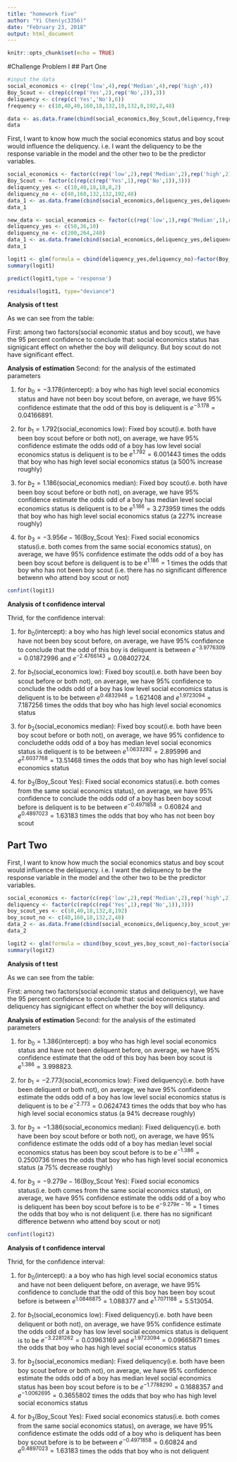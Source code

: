 ```yaml
---
title: "homework five"
author: "Yi Chen(yc3356)"
date: "February 23, 2018"
output: html_document
---
```


```r
knitr::opts_chunk$set(echo = TRUE)
```

#Challenge Problem I
## Part One

```r
#input the data
social_economics <- c(rep('low',4),rep('Median',4),rep('high',4))
Boy_Scout <- c(rep(c(rep('Yes',2),rep('No',2)),3))
deliquency <- c(rep(c('Yes','No'),6))
frequency <- c(10,40,40,160,18,132,18,132,8,192,2,48)

data <- as.data.frame(cbind(social_economics,Boy_Scout,deliquency,frequency))
data
```

First, I want to know how much the social economics status and boy scout would influence the deliquency. i.e. I want the deliquency to be the response variable in the model and the other two to be the predictor variables.
```r
social_economics <- factor(c(rep('low',2),rep('Median',2),rep('high',2)))
Boy_Scout <- factor(c(rep(c(rep('Yes',1),rep('No',1)),3)))
deliquency_yes <- c(10,40,18,18,8,2)
deliquency_no <- c(40,160,132,132,192,48)
data_1 <- as.data.frame(cbind(social_economics,deliquency_yes,deliquency_no))
data_1
```

```r
new_data <- social_economics <- factor(c(rep('low',1),rep('Median',1),rep('high',1)))
deliquency_yes <- c(50,36,10)
deliquency_no <- c(200,264,240)
data_1 <- as.data.frame(cbind(social_economics,deliquency_yes,deliquency_no))
data_1
```


```r
logit1 <- glm(formula = cbind(deliquency_yes,deliquency_no)~factor(Boy_Scout)+factor(social_economics),family = binomial)
summary(logit1)
```

```r
predict(logit1,type = 'response')
```

```r
residuals(logit1, type="deviance")
```


**Analysis of t test**

As we can see from the table:

First: among two factors(social economic status and boy scout), we have the 95 percent confidence to conclude that: social economics status has signigicant effect on whether the boy will deliquncy. But boy scout do not have significant effect. 

**Analysis of estimation**
Second: for the analysis of the estimated parameters

1. for $b_0=-3.178$(intercept): a boy who has high level social economics status and have not been boy scout before, on average, we have 95% confidence estimate that the odd of this boy is deliquent is $e^{-3.178}=0.04166891$.

2. for $b_1=1.792$(social_economics low): Fixed boy scout(i.e. both have been boy scout before or both not), on average, we have 95% confidence estimate the odds odd of a boy has low level social economics status is deliquent is to be $e^{1.792}=6.001443$ times the odds that  boy who has high level social economics status (a 500% increase roughly)

3. for $b_2=1.186$(social_economics median): Fixed boy scout(i.e. both have been boy scout before or both not), on average, we have 95% confidence estimate the odds odd of a boy has median level social economics status  is deliquent is to be $e^{1.186}=3.273959$ times the odds that boy who has high level social economics status (a 227% increase roughly)

4. for $b_3=-3.956e-16$(Boy_Scout Yes): Fixed social economics status(i.e. both comes from the same social economics status), on average, we have 95% confidence estimate the odds odd of a boy has been boy scout before is deliquent is to be $e^{1.186}=1$ times the odds that boy who has not been boy scout (i.e. there has no significant difference betwenn who attend boy scout or not)

```r
confint(logit1)
```

**Analysis of t confidence interval**

Thrid, for the confidence interval:

1. for $b_0$(intercept): a boy who has high level social economics status and have not been boy scout before, on average, we have 95% confidence to conclude that the odd of this boy is deliquent is between $e^{-3.9776309}=0.01872996$ and $e^{-2.4766143}=0.08402724$.

2. for $b_1$(social_economics low): Fixed boy scout(i.e. both have been boy scout before or both not), on average, we have 95% confidence to conclude the odds odd of a boy has low level social economics status is deliquent is to be between $e^{0.4832948}=1.621408$ and $e^{1.9723094}=7.187256$ times the odds that  boy who has high level social economics status

3. for $b_2$(social_economics median): Fixed boy scout(i.e. both have been boy scout before or both not), on average, we have 95% confidence to concludethe odds odd of a boy has median level social economics status  is deliquent is to be between $e^{1.0633292}=2.895996$ and $e^{2.6037768}=13.51468$ times the odds that boy who has high level social economics status

4. for $b_3$(Boy_Scout Yes): Fixed social economics status(i.e. both comes from the same social economics status), on average, we have 95% confidence to conclude the odds odd of a boy has been boy scout before is deliquent is to be between $e^{-0.4971858}=0.60824$ and $e^{0.4897023}=1.63183$ times the odds that boy who has not been boy scout

## Part Two
First, I want to know how much the social economics status and boy scout would influence the deliquency. i.e. I want the deliquency to be the response variable in the model and the other two to be the predictor variables.
```r
social_economics <- factor(c(rep('low',2),rep('Median',2),rep('high',2)))
deliquency <- factor(c(rep(c(rep('Yes',1),rep('No',1)),3)))
boy_scout_yes <- c(10,40,18,132,8,192)
boy_scout_no <- c(40,160,18,132,2,48)
data_2 <- as.data.frame(cbind(social_economics,deliquency,boy_scout_yes,boy_scout_no))
data_2
```

```r
logit2 <- glm(formula = cbind(boy_scout_yes,boy_scout_no)~factor(social_economics)+factor(deliquency),family = binomial)
summary(logit2)
```

**Analysis of t test**

As we can see from the table:

First: among two factors(social economic status and deliquency), we have the 95 percent confidence to conclude that: social economics status and deliquency has signigicant effect on whether the boy will deliquncy.

**Analysis of estimation**
Second: for the analysis of the estimated parameters

1. for $b_0=1.386$(intercept): a boy who has high level social economics status and have not been deliquent before, on average, we have 95% confidence estimate that the odd of this boy has been boy scout is $e^{1.386}=3.998823$.

2. for $b_1=-2.773$(social_economics low): Fixed deliquency(i.e. both have been deliquent or both not), on average, we have 95% confidence estimate the odds odd of a boy has low level social economics status is deliquent is to be $e^{-2.773}=0.0624743$ times the odds that  boy who has high level social economics status (a 94% decrease roughly)

3. for $b_2=-1.386$(social_economics median): Fixed deliquency(i.e. both have been boy scout before or both not), on average, we have 95% confidence estimate the odds odd of a boy has median level social economics status has been boy scout before is to be $e^{-1.386}=0.2500736$ times the odds that boy who has high level social economics status (a 75% decrease roughly)

4. for $b_3=-9.279e-16$(Boy_Scout Yes): Fixed social economics status(i.e. both comes from the same social economics status), on average, we have 95% confidence estimate the odds odd of a boy who is deliquent has been boy scout before is to be $e^{-9.279e-16}=1$ times the odds that boy who is not deliquent (i.e. there has no significant difference betwenn who attend boy scout or not)

```r
confint(logit2)
```

**Analysis of t confidence interval**

Thrid, for the confidence interval:

1. for $b_0$(intercept): a a boy who has high level social economics status and have not been deliquent before, on average, we have 95% confidence to conclude that the odd of this boy has been boy scout before is between $e^{1.0846875}=1.088377$ and $e^{1.7071188}=5.513054$.

2. for $b_1$(social_economics low): Fixed deliquency(i.e. both have been deliquent or both not), on average, we have 95% confidence estimate the odds odd of a boy has low level social economics status is deliquent is to be $e^{-3.2281262}=0.03963169$ and $e^{1.9723094}=0.09665871$ times the odds that  boy who has high level social economics status

3. for $b_2$(social_economics median):  Fixed deliquency(i.e. both have been boy scout before or both not), on average, we have 95% confidence estimate the odds odd of a boy has median level social economics status has been boy scout before is to be $e^{-1.7788290}=0.1688357$ and $e^{-1.0062695}=0.3655802$ times the odds that boy who has high level social economics status

4. for $b_3$(Boy_Scout Yes): Fixed social economics status(i.e. both comes from the same social economics status), on average, we have 95% confidence estimate the odds odd of a boy who is deliquent has been boy scout before is to be between $e^{-0.4971858}=0.60824$ and $e^{0.4897023}=1.63183$ times the odds that boy who is not deliquent


